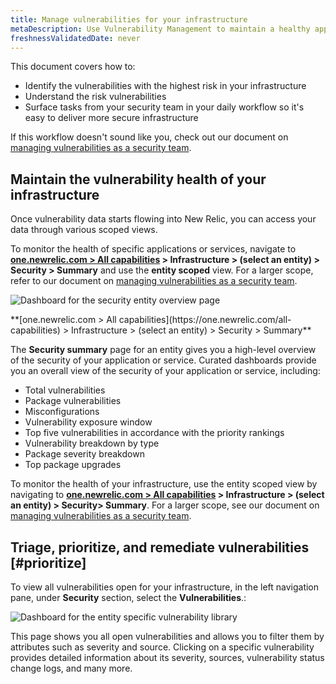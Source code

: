 ```yaml
---
title: Manage vulnerabilities for your infrastructure
metaDescription: Use Vulnerability Management to maintain a healthy application and remediate vulnerabilities as a developer.
freshnessValidatedDate: never
---
```


This document covers how to:

* Identify the vulnerabilities with the highest risk in your infrastructure
* Understand the risk vulnerabilities
* Surface tasks from your security team in your daily workflow so it's easy to deliver more secure infrastructure

If this workflow doesn't sound like you, check out our document on [managing vulnerabilities as a security team](/docs/vulnerability-management/security-workflow).

## Maintain the vulnerability health of your infrastructure

Once vulnerability data starts flowing into New Relic, you can access your data through various scoped views.

To monitor the health of specific applications or services, navigate to <DNT>**[one.newrelic.com > All capabilities](https://one.newrelic.com/all-capabilities) > Infrastructure > (select an entity) > Security > Summary**</DNT> and use the **entity scoped** view. For a larger scope, refer to our document on [managing vulnerabilities as a security team](/docs/vulnerability-management/security-workflow).

<img
  title="Entity overview"
  alt="Dashboard for the security entity overview page"
  src="/images/security_infra_entity_overview.webp"
/>

<figcaption>
  <DNT>
    **[one.newrelic.com > All capabilities](https://one.newrelic.com/all-capabilities) > Infrastructure > (select an entity) > Security > Summary**
  </DNT>
</figcaption>

The **Security summary** page for an entity gives you a high-level overview of the security of your application or service. Curated dashboards provide you an overall view of the security of your application or service, including:

* Total vulnerabilities
* Package vulnerabilities
* Misconfigurations
* Vulnerability exposure window
* Top five vulnerabilities in accordance with the priority rankings
* Vulnerability breakdown by type
* Package severity breakdown
* Top package upgrades 

To monitor the health of your infrastructure, use the entity scoped view by navigating to <DNT>**[one.newrelic.com > All capabilities](https://one.newrelic.com/all-capabilities) > Infrastructure > (select an entity) > Security> Summary**</DNT>. For a larger scope, see our document on [managing vulnerabilities as a security team](/docs/vulnerability-management/security-workflow).



## Triage, prioritize, and remediate vulnerabilities [#prioritize]

To view all vulnerabilities open for your infrastructure,  in the left navigation pane, under **Security** section,  select the <DNT>**Vulnerabilities**</DNT>.:


<img
  title="Vulnerability library"
  alt="Dashboard for the entity specific vulnerability library"
  src="/images/infra_vulnLibrary.webp"
/>


This page shows you all open vulnerabilities and allows you to filter them by attributes such as severity and source. Clicking on a specific vulnerability provides detailed information about its severity, sources, vulnerability status change logs, and many more.


